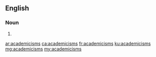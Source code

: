 ==English==

===Noun===
{{head|en|plural}}

# {{plural of|academicism|lang=en}}

[[ar:academicisms]]
[[ca:academicisms]]
[[fr:academicisms]]
[[ku:academicisms]]
[[mg:academicisms]]
[[my:academicisms]]